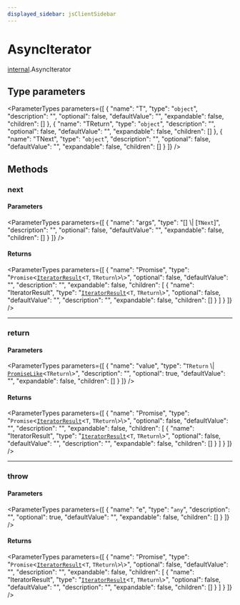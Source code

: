 ```yaml
---
displayed_sidebar: jsClientSidebar
---
```



# AsyncIterator

[internal](../../modules/internal.mdx).AsyncIterator

## Type parameters

<ParameterTypes parameters={[
  {
    "name": "T",
    "type": "`object`",
    "description": "",
    "optional": false,
    "defaultValue": "",
    "expandable": false,
    "children": []
  },
  {
    "name": "TReturn",
    "type": "`object`",
    "description": "",
    "optional": false,
    "defaultValue": "",
    "expandable": false,
    "children": []
  },
  {
    "name": "TNext",
    "type": "`object`",
    "description": "",
    "optional": false,
    "defaultValue": "",
    "expandable": false,
    "children": []
  }
]} />

## Methods

### next

#### Parameters

<ParameterTypes parameters={[
  {
    "name": "args",
    "type": "[] \\| [`TNext`]",
    "description": "",
    "optional": false,
    "defaultValue": "",
    "expandable": false,
    "children": []
  }
]} />

#### Returns

<ParameterTypes parameters={[
  {
    "name": "Promise",
    "type": "`Promise`<[`IteratorResult`](../../modules/internal.mdx#iteratorresult)<`T`, `TReturn`\\>\\>",
    "optional": false,
    "defaultValue": "",
    "description": "",
    "expandable": false,
    "children": [
      {
        "name": "IteratorResult",
        "type": "[`IteratorResult`](../../modules/internal.mdx#iteratorresult)<`T`, `TReturn`\\>",
        "optional": false,
        "defaultValue": "",
        "description": "",
        "expandable": false,
        "children": []
      }
    ]
  }
]} />

___

### return

#### Parameters

<ParameterTypes parameters={[
  {
    "name": "value",
    "type": "`TReturn` \\| [`PromiseLike`](internal.PromiseLike.mdx)<`TReturn`\\>",
    "description": "",
    "optional": true,
    "defaultValue": "",
    "expandable": false,
    "children": []
  }
]} />

#### Returns

<ParameterTypes parameters={[
  {
    "name": "Promise",
    "type": "`Promise`<[`IteratorResult`](../../modules/internal.mdx#iteratorresult)<`T`, `TReturn`\\>\\>",
    "optional": false,
    "defaultValue": "",
    "description": "",
    "expandable": false,
    "children": [
      {
        "name": "IteratorResult",
        "type": "[`IteratorResult`](../../modules/internal.mdx#iteratorresult)<`T`, `TReturn`\\>",
        "optional": false,
        "defaultValue": "",
        "description": "",
        "expandable": false,
        "children": []
      }
    ]
  }
]} />

___

### throw

#### Parameters

<ParameterTypes parameters={[
  {
    "name": "e",
    "type": "`any`",
    "description": "",
    "optional": true,
    "defaultValue": "",
    "expandable": false,
    "children": []
  }
]} />

#### Returns

<ParameterTypes parameters={[
  {
    "name": "Promise",
    "type": "`Promise`<[`IteratorResult`](../../modules/internal.mdx#iteratorresult)<`T`, `TReturn`\\>\\>",
    "optional": false,
    "defaultValue": "",
    "description": "",
    "expandable": false,
    "children": [
      {
        "name": "IteratorResult",
        "type": "[`IteratorResult`](../../modules/internal.mdx#iteratorresult)<`T`, `TReturn`\\>",
        "optional": false,
        "defaultValue": "",
        "description": "",
        "expandable": false,
        "children": []
      }
    ]
  }
]} />
